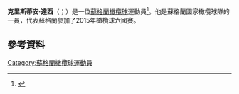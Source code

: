 '''克里斯蒂安·達西'''（{{lang-en|Kristian Dacey}}；{{bd|1989年|7月25日}}）是一位[[蘇格蘭|蘇格蘭]][[橄欖球|橄欖球]]運動員<ref>{{citeweb|url=http://www.wru.co.uk/eng/news/32454.php#.VL43f02p7IU|title=Wales name 34-man Six Nations squad|work=WRU|date=20 January 2015|accessdate=2015-11-23|archive-date=2018-12-15|archive-url=https://web.archive.org/web/20181215134643/http://www.wru.co.uk/eng/news/32454.php#.VL43f02p7IU|dead-url=no}}</ref>。他是蘇格蘭國家橄欖球隊的一員，代表蘇格蘭參加了2015年橄欖球六國賽。
==參考資料==
{{Reflist}}
[[Category:蘇格蘭橄欖球運動員|Category:蘇格蘭橄欖球運動員]]
